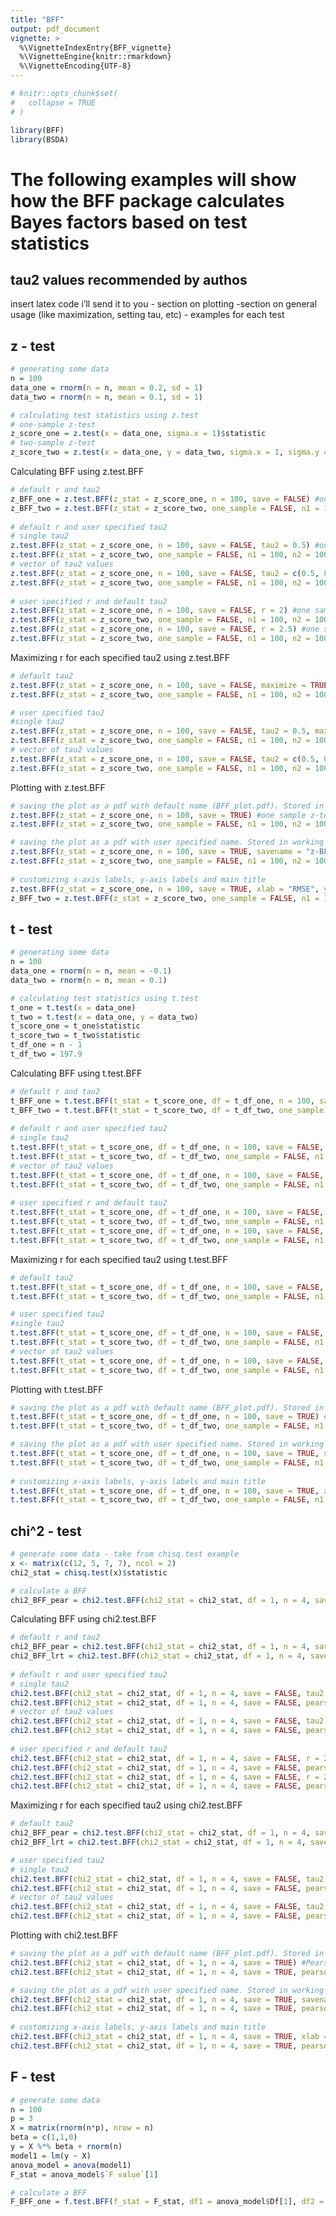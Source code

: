 ```yaml
---
title: "BFF"
output: pdf_document
vignette: >
  %\VignetteIndexEntry{BFF_vignette}
  %\VignetteEngine{knitr::rmarkdown}
  %\VignetteEncoding{UTF-8}
---
```


```r
# knitr::opts_chunk$set(
#   collapse = TRUE
# )
```

```r
library(BFF)
library(BSDA)
```
# The following examples will show how the BFF package calculates Bayes factors based on test statistics

## tau2 values recommended by authos
insert latex code i'll send it to you
- section on plotting
-section on general usage (like maximization, setting tau, etc)
- examples for each test

## z - test
```r
# generating some data
n = 100
data_one = rnorm(n = n, mean = 0.2, sd = 1)
data_two = rnorm(n = n, mean = 0.1, sd = 1)

# calculating test statistics using z.test
# one-sample z-test
z_score_one = z.test(x = data_one, sigma.x = 1)$statistic
# two-sample z-test
z_score_two = z.test(x = data_one, y = data_two, sigma.x = 1, sigma.y = 1)$statistic

```

Calculating BFF using z.test.BFF
```r
# default r and tau2
z_BFF_one = z.test.BFF(z_stat = z_score_one, n = 100, save = FALSE) #one sample z-test
z_BFF_two = z.test.BFF(z_stat = z_score_two, one_sample = FALSE, n1 = 100, n2 = 100, save = FALSE) #two sample z-test
  
# default r and user specified tau2
# single tau2
z.test.BFF(z_stat = z_score_one, n = 100, save = FALSE, tau2 = 0.5) #one sample z-test
z.test.BFF(z_stat = z_score_two, one_sample = FALSE, n1 = 100, n2 = 100, save = FALSE, tau2 = 0.5) #two sample z-test
# vector of tau2 values
z.test.BFF(z_stat = z_score_one, n = 100, save = FALSE, tau2 = c(0.5, 0.8)) #one sample z-test
z.test.BFF(z_stat = z_score_two, one_sample = FALSE, n1 = 100, n2 = 100, save = FALSE, tau2 = c(0.5, 0.8)) #two sample z-test
  
# user specified r and default tau2
z.test.BFF(z_stat = z_score_one, n = 100, save = FALSE, r = 2) #one sample z-test, integer r >1  (higher order moments) 
z.test.BFF(z_stat = z_score_two, one_sample = FALSE, n1 = 100, n2 = 100, save = FALSE, r = 2) #two sample z-test, integer r >1  (higher order moments) 
z.test.BFF(z_stat = z_score_one, n = 100, save = FALSE, r = 2.5) #one sample z-test, continuous r (fractional moments)
z.test.BFF(z_stat = z_score_two, one_sample = FALSE, n1 = 100, n2 = 100, save = FALSE, r = 2.5) #two sample z-test, continuous r (fractional moments)
```

Maximizing r for each specified tau2 using z.test.BFF
```r
# default tau2
z.test.BFF(z_stat = z_score_one, n = 100, save = FALSE, maximize = TRUE) #one sample z-test
z.test.BFF(z_stat = z_score_two, one_sample = FALSE, n1 = 100, n2 = 100, save = FALSE, maximize = TRUE) #two sample z-test

# user specified tau2
#single tau2
z.test.BFF(z_stat = z_score_one, n = 100, save = FALSE, tau2 = 0.5, maximize = TRUE) #one sample z-test
z.test.BFF(z_stat = z_score_two, one_sample = FALSE, n1 = 100, n2 = 100, save = FALSE, tau2 = 0.5, maximize = TRUE) #two sample z- test
# vector of tau2 values
z.test.BFF(z_stat = z_score_one, n = 100, save = FALSE, tau2 = c(0.5, 0.8), maximize = TRUE) #one sample z-test
z.test.BFF(z_stat = z_score_two, one_sample = FALSE, n1 = 100, n2 = 100, save = FALSE, tau2 = c(0.5, 0.8), maximize = TRUE) #two sample z-test
```

Plotting with z.test.BFF
```r
# saving the plot as a pdf with default name (BFF_plot.pdf). Stored in working directory.
z.test.BFF(z_stat = z_score_one, n = 100, save = TRUE) #one sample z-test
z.test.BFF(z_stat = z_score_two, one_sample = FALSE, n1 = 100, n2 = 100, save = TRUE) #two sample z-test

# saving the plot as a pdf with user specified name. Stored in working directory.
z.test.BFF(z_stat = z_score_one, n = 100, save = TRUE, savename = "z-BFF-one.pdf") #one sample z-test
z.test.BFF(z_stat = z_score_two, one_sample = FALSE, n1 = 100, n2 = 100, save = TRUE, savename = "z-BFF-two.pdf") #two sample z-test
 
# customizing x-axis labels, y-axis labels and main title
z.test.BFF(z_stat = z_score_one, n = 100, save = TRUE, xlab = "RMSE", ylab = "Logarithm of Bayes Factor", main = "BFF curves") #one sample z-test
z_BFF_two = z.test.BFF(z_stat = z_score_two, one_sample = FALSE, n1 = 100, n2 = 100, save = TRUE, xlab = expression(tilde(omega)), ylab = expression(log(BF[10])), main = "BFF curves") #two sample z-test
```


## t - test
```r
# generating some data
n = 100
data_one = rnorm(n = n, mean = -0.1)
data_two = rnorm(n = n, mean = 0.1)

# calculating test statistics using t.test
t_one = t.test(x = data_one)
t_two = t.test(x = data_one, y = data_two)
t_score_one = t_one$statistic
t_score_two = t_two$statistic
t_df_one = n - 1
t_df_two = 197.9

```

Calculating BFF using t.test.BFF
```r
# default r and tau2
t_BFF_one = t.test.BFF(t_stat = t_score_one, df = t_df_one, n = 100, save = FALSE) #one sample t-test
t_BFF_two = t.test.BFF(t_stat = t_score_two, df = t_df_two, one_sample = FALSE, n1 = 100, n2  = 100, save = FALSE) #two sample t-test
  
# default r and user specified tau2
# single tau2
t.test.BFF(t_stat = t_score_one, df = t_df_one, n = 100, save = FALSE, tau2 = 0.5) #one sample t-test
t.test.BFF(t_stat = t_score_two, df = t_df_two, one_sample = FALSE, n1 = 100, n2  = 100, save = FALSE, tau2 = 0.5) #two sample t-test 
# vector of tau2 values
t.test.BFF(t_stat = t_score_one, df = t_df_one, n = 100, save = FALSE, tau2 = c(0.5, 0.8)) #one sample t-test
t.test.BFF(t_stat = t_score_two, df = t_df_two, one_sample = FALSE, n1 = 100, n2  = 100, save = FALSE, tau2 = c(0.5, 0.8)) #two sample t-test 
  
# user specified r and default tau2
t.test.BFF(t_stat = t_score_one, df = t_df_one, n = 100, save = FALSE, r = 2) #one sample t-test, integer r >1  (higher order moments) 
t.test.BFF(t_stat = t_score_two, df = t_df_two, one_sample = FALSE, n1 = 100, n2  = 100, save = FALSE, r = 2) #two sample t-test, integer r >1  (higher order moments) 
t.test.BFF(t_stat = t_score_one, df = t_df_one, n = 100, save = FALSE, r = 2.5) #one sample t-test, continuous r (fractional moments)
t.test.BFF(t_stat = t_score_two, df = t_df_two, one_sample = FALSE, n1 = 100, n2  = 100, save = FALSE, r = 2.5) #two sample t-test, continuous r (fractional moments)
```

Maximizing r for each specified tau2 using t.test.BFF
```r
# default tau2
t.test.BFF(t_stat = t_score_one, df = t_df_one, n = 100, save = FALSE, maximize = TRUE) #one sample t-test
t.test.BFF(t_stat = t_score_two, df = t_df_two, one_sample = FALSE, n1 = 100, n2  = 100, save = FALSE, maximize = TRUE) #two sample t-test

# user specified tau2
#single tau2
t.test.BFF(t_stat = t_score_one, df = t_df_one, n = 100, save = FALSE, tau2 = 0.5, maximize = TRUE) #one sample t-test
t.test.BFF(t_stat = t_score_two, df = t_df_two, one_sample = FALSE, n1 = 100, n2  = 100, save = FALSE, tau2 = 0.5, maximize = TRUE) #two sample t-test
# vector of tau2 values
t.test.BFF(t_stat = t_score_one, df = t_df_one, n = 100, save = FALSE, tau2 = c(0.5, 0.8), maximize = TRUE) #one sample t-test
t.test.BFF(t_stat = t_score_two, df = t_df_two, one_sample = FALSE, n1 = 100, n2  = 100, save = FALSE, tau2 = c(0.5, 0.8), maximize = TRUE) #two sample t-test
```

Plotting with t.test.BFF
```r
# saving the plot as a pdf with default name (BFF_plot.pdf). Stored in working directory.
t.test.BFF(t_stat = t_score_one, df = t_df_one, n = 100, save = TRUE) #one sample t-test
t.test.BFF(t_stat = t_score_two, df = t_df_two, one_sample = FALSE, n1 = 100, n2  = 100, save = TRUE) #two sample t-test

# saving the plot as a pdf with user specified name. Stored in working directory.
t.test.BFF(t_stat = t_score_one, df = t_df_one, n = 100, save = TRUE, savename = "t-BFF-one.pdf") #one sample t-test
t.test.BFF(t_stat = t_score_two, df = t_df_two, one_sample = FALSE, n1 = 100, n2  = 100, save = TRUE, savename = "t-BFF-two.pdf") #two sample t-test
 
# customizing x-axis labels, y-axis labels and main title
t.test.BFF(t_stat = t_score_one, df = t_df_one, n = 100, save = TRUE, xlab = "RMSE", ylab = "Logarithm of Bayes Factor", main = "BFF curves") #one sample t-test
t.test.BFF(t_stat = t_score_two, df = t_df_two, one_sample = FALSE, n1 = 100, n2  = 100, save = TRUE, xlab = expression(tilde(omega)), ylab = expression(log(BF[10])), main = "BFF curves") #two sample t-test
```


## chi^2 - test
```r
# generate some data - take from chisq.test example
x <- matrix(c(12, 5, 7, 7), ncol = 2)
chi2_stat = chisq.test(x)$statistic        

# calculate a BFF
chi2_BFF_pear = chi2.test.BFF(chi2_stat = chi2_stat, df = 1, n = 4, save = FALSE)
```

Calculating BFF using chi2.test.BFF
```r
# default r and tau2
chi2_BFF_pear = chi2.test.BFF(chi2_stat = chi2_stat, df = 1, n = 4, save = FALSE) #Pearson's chi2 test
chi2_BFF_lrt = chi2.test.BFF(chi2_stat = chi2_stat, df = 1, n = 4, save = FALSE, pearsons = FALSE) #Likelihood ratio chi2 test
  
# default r and user specified tau2
# single tau2
chi2.test.BFF(chi2_stat = chi2_stat, df = 1, n = 4, save = FALSE, tau2 = 0.5) #Pearson's chi2 test
chi2.test.BFF(chi2_stat = chi2_stat, df = 1, n = 4, save = FALSE, pearsons = FALSE, tau2 = 0.5) #Likelihood ratio chi2 test
# vector of tau2 values
chi2.test.BFF(chi2_stat = chi2_stat, df = 1, n = 4, save = FALSE, tau2 = c(0.5, 0.8)) #Pearson's chi2 test
chi2.test.BFF(chi2_stat = chi2_stat, df = 1, n = 4, save = FALSE, pearsons = FALSE, tau2 = c(0.5, 0.8)) #Likelihood ratio chi2 test
  
# user specified r and default tau2
chi2.test.BFF(chi2_stat = chi2_stat, df = 1, n = 4, save = FALSE, r = 2) #Pearson's chi2 test, integer r >1  (higher order moments) 
chi2.test.BFF(chi2_stat = chi2_stat, df = 1, n = 4, save = FALSE, pearsons = FALSE, r = 2) #Likelihood ratio chi2 test, integer r >1  (higher order moments) 
chi2.test.BFF(chi2_stat = chi2_stat, df = 1, n = 4, save = FALSE, r = 2.5) #Pearson's chi2 test, continuous r (fractional moments) 
chi2.test.BFF(chi2_stat = chi2_stat, df = 1, n = 4, save = FALSE, pearsons = FALSE, r = 2.5) #Likelihood ratio chi2 test, continuous r (fractional moments) 
```

Maximizing r for each specified tau2 using chi2.test.BFF
```r
# default tau2
chi2_BFF_pear = chi2.test.BFF(chi2_stat = chi2_stat, df = 1, n = 4, save = FALSE, maximize = TRUE) #Pearson's chi2 test
chi2_BFF_lrt = chi2.test.BFF(chi2_stat = chi2_stat, df = 1, n = 4, save = FALSE, pearsons = FALSE, maximize = TRUE) #Likelihood ratio chi2 test

# user specified tau2
# single tau2
chi2.test.BFF(chi2_stat = chi2_stat, df = 1, n = 4, save = FALSE, tau2 = 0.5, maximize = TRUE) #Pearson's chi2 test
chi2.test.BFF(chi2_stat = chi2_stat, df = 1, n = 4, save = FALSE, pearsons = FALSE, tau2 = 0.5, maximize = TRUE) #Likelihood ratio chi2 test
# vector of tau2 values
chi2.test.BFF(chi2_stat = chi2_stat, df = 1, n = 4, save = FALSE, tau2 = c(0.5, 0.8), maximize = TRUE) #Pearson's chi2 test
chi2.test.BFF(chi2_stat = chi2_stat, df = 1, n = 4, save = FALSE, pearsons = FALSE, tau2 = c(0.5, 0.8), maximize = TRUE) #Likelihood ratio chi2 test
```

Plotting with chi2.test.BFF
```r
# saving the plot as a pdf with default name (BFF_plot.pdf). Stored in working directory.
chi2.test.BFF(chi2_stat = chi2_stat, df = 1, n = 4, save = TRUE) #Pearson's chi2 test
chi2.test.BFF(chi2_stat = chi2_stat, df = 1, n = 4, save = TRUE, pearsons = FALSE) #Likelihood ratio chi2 test

# saving the plot as a pdf with user specified name. Stored in working directory.
chi2.test.BFF(chi2_stat = chi2_stat, df = 1, n = 4, save = TRUE, savename = "chi2-BFF-pear.pdf") #Pearson's chi2 test
chi2.test.BFF(chi2_stat = chi2_stat, df = 1, n = 4, save = TRUE, pearsons = FALSE, savename = "chi2-BFF-lrt.pdf") #Likelihood ratio chi2 test
 
# customizing x-axis labels, y-axis labels and main title
chi2.test.BFF(chi2_stat = chi2_stat, df = 1, n = 4, save = TRUE, xlab = "RMSE", ylab = "Logarithm of Bayes Factor", main = "BFF curves") #Pearson's chi2 test
chi2.test.BFF(chi2_stat = chi2_stat, df = 1, n = 4, save = TRUE, pearsons = FALSE, xlab = expression(tilde(omega)), ylab = expression(log(BF[10])), main = "BFF curves") #Likelihood ratio chi2 test
```

## F - test
```r
# generate some data
n = 100
p = 3
X = matrix(rnorm(n*p), nrow = n)
beta = c(1,1,0)
y = X %*% beta + rnorm(n)
model1 = lm(y ~ X)
anova_model = anova(model1)
F_stat = anova_model$`F value`[1]

# calculate a BFF
F_BFF_one = f.test.BFF(f_stat = F_stat, df1 = anova_model$Df[1], df2 = anova_model$Df[2], n = n)
```






